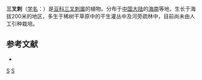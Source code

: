 {{Speciesbox 
| taxon = Trifidacanthus unifoliolatus
| authority = Merr.
}}
'''三叉刺'''（[[学名|学名]]：{{lang|la|''Trifidacanthus unifoliolatus''}}）是[[豆科|豆科]][[三叉刺属|三叉刺属]]的植物。分布于[[中国大陆|中国大陆]]的[[海南|海南]]等地，生长于海拔200米的地区，多生于稀树干草原中的干生灌丛中及河旁疏林中，目前尚未由人工引种栽培。

== 参考文献 ==
<div class="references-small">
* {{cite web| url =http://www.bioinfo.cn/db05/KmzwSpecies.php?action=view&id=27608| title =三叉刺| work =《中国高等植物数据库全库》| publisher =中国科学院微生物研究所| author =昆明植物研究所| accessdate =2009-02-21| deadurl =yes| archiveurl =https://web.archive.org/web/20160305073206/http://www.bioinfo.cn/db05/KmzwSpecies.php?action=view&id=27608| archivedate =2016-03-05}}
</div>
{{Taxonbar|from=Q10865457}}

[[Category:三叉刺属|S]]
[[Category:海南植物|S]]